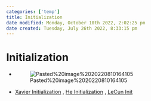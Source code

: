```yaml
---
categories: ['temp']
title: Initialization
date modified: Monday, October 10th 2022, 2:02:25 pm
date created: Tuesday, July 26th 2022, 8:33:15 pm
---
```


# Initialization
- ![Pasted%20image%2020220810164105](images/Pasted%20image%2020220810164105.png)
- [Xavier Initialization](Xavier%20Initialization.qmd) , [He Initialization](He%20Initialization.qmd) , [LeCun Init](LeCun%20Init.qmd)



